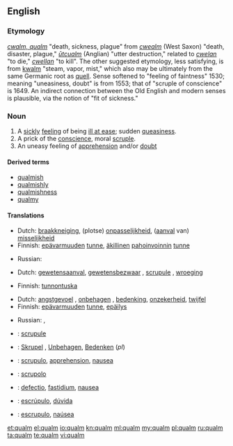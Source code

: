 {{also|Qualm}}
==English==

===Etymology===
{{etyl|enm}} ''[[qualm#Middle English|cwalm, qualm]]'' "death, sickness, plague" from {{etyl|ang}} ''[[cwealm#Old English|cwealm]]'' (West Saxon) "death, disaster, plague," ''[[utcualm#Old English|ūtcualm]]'' (Anglian) "utter destruction," related to ''[[cwelan#Old English|cwelan]]'' "to die," ''[[cwellan#Old English|cwellan]]'' "to kill". The other suggested etymology, less satisfying, is from {{etyl|nl}} [[kwalm]] "steam, vapor, mist," which also may be ultimately from the same Germanic root as [[quell]]. Sense softened to "feeling of faintness" 1530; meaning "uneasiness, doubt" is from 1553; that of "scruple of conscience" is 1649. An indirect connection between the Old English and modern senses is plausible, via the notion of "fit of sickness."

===Noun===
{{en-noun}}

# A [[sickly]] [[feeling]] of being [[ill at ease]]; sudden [[queasiness]].
# A prick of the [[conscience]], moral [[scruple]].
# An uneasy feeling of [[apprehension]] and/or [[doubt]]

====Derived terms====
* [[qualmish]]
* [[qualmishly]]
* [[qualmishness]]
* [[qualmy]]

====Translations====
{{trans-top|A sickly feeling of being ill at ease; sudden queasiness}}
* Dutch: [[braakkneiging]], (plotse) [[onpasselijkheid]], ([[aanval]] van) [[misselijkheid]]
* Finnish: [[epävarmuus|epävarmuuden]] [[tunne]], [[äkillinen]] [[pahoinvointi|pahoinvoinnin]] [[tunne]]
{{trans-mid}}
* Russian: {{t+|ru|тошнота|f}}
{{trans-bottom}}

{{trans-top|A prick of the conscience, moral scrupule}}
* Dutch: [[gewetensaanval]], [[gewetensbezwaar]] {{n}}, [[scrupule]] {{m}}, [[wroeging]]
{{trans-mid}}
* Finnish: [[tunnontuska]]
{{trans-bottom}}

{{trans-top|An uneasy feeling of apprehension, doubt}}
* Dutch: [[angstgevoel]] {{n}}, [[onbehagen]] {{n}}, [[bedenking]], [[onzekerheid]], [[twijfel]]
* Finnish: [[epävarmuus|epävarmuuden]] [[tunne]], [[epäilys]]
{{trans-mid}}
* Russian: {{t+|ru|сомнение|n}}, {{t|ru|растерянность|f}}
{{trans-bottom}}

{{checktrans-top|}}
* {{ttbc|fr}}: [[scrupule]] {{m}}
* {{ttbc|de}}: [[Skrupel]] {{m}}, [[Unbehagen]], [[Bedenken]] {{n|p}} (''pl'')
* {{ttbc|ia}}: [[scrupulo]], [[apprehension]], [[nausea]]
{{trans-mid}}
* {{ttbc|it}}: [[scrupolo]]
* {{ttbc|la}}: [[defectio]], [[fastidium]], [[nausea]]
* {{ttbc|pt}}: [[escrúpulo]], [[dúvida]]
* {{ttbc|es}}: [[escrupulo]], [[naúsea]]
{{trans-bottom}}

[[et:qualm]]
[[el:qualm]]
[[io:qualm]]
[[kn:qualm]]
[[ml:qualm]]
[[my:qualm]]
[[pl:qualm]]
[[ru:qualm]]
[[ta:qualm]]
[[te:qualm]]
[[vi:qualm]]